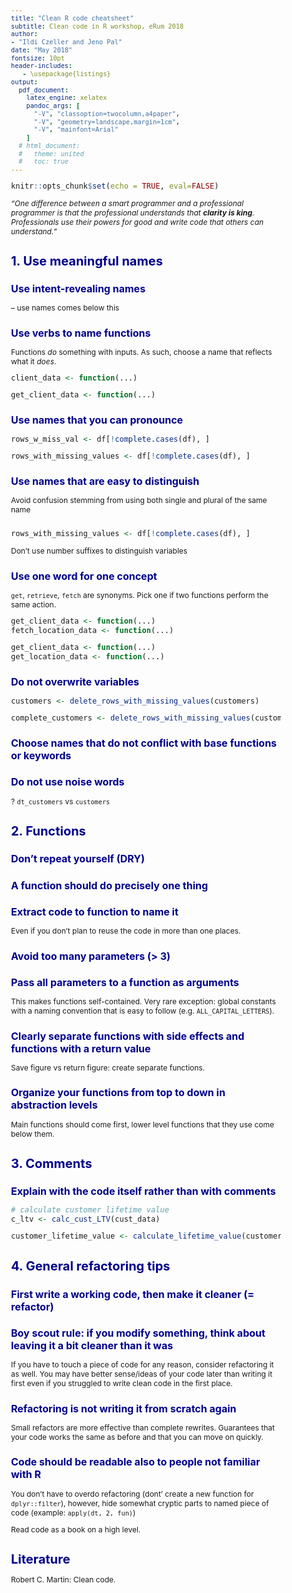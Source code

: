 ```yaml
---
title: "Clean R code cheatsheet"
subtitle: Clean code in R workshop, eRum 2018
author: 
- "Ildi Czeller and Jeno Pal"
date: "May 2018"
fontsize: 10pt
header-includes:
   - \usepackage{listings}
output: 
  pdf_document:
    latex_engine: xelatex
    pandoc_args: [
      "-V", "classoption=twocolumn,a4paper",
      "-V", "geometry=landscape,margin=1cm",
      "-V", "mainfont=Arial"
    ]
  # html_document:
  #   theme: united
  #   toc: true
---
```

\pagenumbering{gobble}
\fontsize{12}{22}
\setlength{\parskip}{0pt}
\setlength{\partopsep}{1pt}

<style type="text/css">

body{ /* Normal  */
      font-size: 12px;
  }
td {  /* Table  */
  font-size: 8px;
}
h1.title {
  font-size: 24px;
  color: DarkRed;
}
h1 { /* Header 1 */
  font-size: 20px;
  color: DarkBlue;
}
h2 { /* Header 2 */
    font-size: 16px;
  color: DarkBlue;
}
h3 { /* Header 3 */
  font-size: 14px;
  color: DarkBlue;
}
code.r{ /* Code block */
    font-size: 12px;
}
pre { /* Code block - determines code spacing between lines */
    font-size: 12px;
}
</style>

```r
knitr::opts_chunk$set(echo = TRUE, eval=FALSE)
```


_"One difference between a smart programmer and a professional programmer is that the professional understands that __clarity is king__. Professionals use their powers for good and write code that others can understand."_

# 1. Use meaningful names

## Use intent-revealing names
-- use names comes below this

## Use verbs to name functions

Functions _do_ something with inputs. As such, choose a name that reflects what it
_does_.

```r
client_data <- function(...)
```

```r
get_client_data <- function(...)
```

## Use names that you can pronounce

```r
rows_w_miss_val <- df[!complete.cases(df), ]
```

```r
rows_with_missing_values <- df[!complete.cases(df), ]
```

## Use names that are easy to distinguish

Avoid confusion stemming from using both single and plural of the same name

```r

```

```r
rows_with_missing_values <- df[!complete.cases(df), ]
```

Don't use number suffixes to distinguish variables

## Use one word for one concept

`get`, `retrieve`, `fetch` are synonyms. Pick one if two functions perform
the same action.

```r
get_client_data <- function(...)
fetch_location_data <- function(...)
```

```r
get_client_data <- function(...)
get_location_data <- function(...)
```

## Do not overwrite variables

```r
customers <- delete_rows_with_missing_values(customers)
```

```r
complete_customers <- delete_rows_with_missing_values(customers)
```

## Choose names that do not conflict with base functions or keywords

## Do not use noise words

? `dt_customers` vs `customers`

# 2. Functions

## Don't repeat yourself (DRY)

## A function should do precisely one thing

## Extract code to function to name it

Even if you don't plan to reuse the code in more than one places.

## Avoid too many parameters (> 3)

## Pass all parameters to a function as arguments

This makes functions self-contained. Very rare exception: global constants
with a naming convention that is easy to follow (e.g. `ALL_CAPITAL_LETTERS`).

## Clearly separate functions with side effects and functions with a return value

Save figure vs return figure: create separate functions.

## Organize your functions from top to down in abstraction levels

Main functions should come first, lower level functions that they use come
below them.

# 3. Comments

## Explain with the code itself rather than with comments

```r
# calculate customer lifetime value
c_ltv <- calc_cust_LTV(cust_data)
```

```r
customer_lifetime_value <- calculate_lifetime_value(customer)
```

# 4. General refactoring tips

## First write a working code, then make it cleaner (= refactor)

## Boy scout rule: if you modify something, think about leaving it a bit cleaner than it was

If you have to touch a piece of code for any reason, consider refactoring it as well.
You may have better sense/ideas of your code later than writing it first even if you
struggled to write clean code in the first place.

## Refactoring is not writing it from scratch again

Small refactors are more effective than complete rewrites.
Guarantees that your code works the same as before and that you can move on
quickly.

## Code should be readable also to people not familiar with R

You don't have to overdo refactoring (dont' create a new function for `dplyr::filter`),
however, hide somewhat cryptic parts to named piece of code (example: `apply(dt, 2, fun)`)

Read code as a book on a high level.

# Literature

Robert C. Martin: Clean code.
